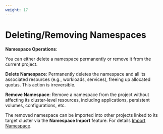 ```yaml
---
weight: 17
---
```


# Deleting/Removing Namespaces

**Namespace Operations**:

You can either delete a namespace permanently or remove it from the current project.

**Delete Namespace**: Permanently deletes the namespace and all its associated resources (e.g., workloads, services), freeing up allocated quotas. This action is irreversible.

**Remove Namespace**: Remove a namespace from the project without affecting its cluster-level resources, including applications, persistent volumes, configurations, etc.

The removed namespace can be imported into other projects linked to its target cluster via the **Namespace Import** feature. For details [Import Namespace](./import_namespace.mdx).